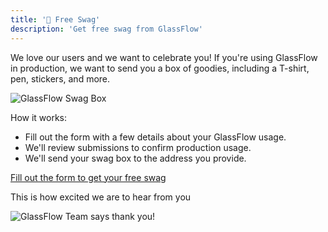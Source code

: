```yaml
---
title: '🎁 Free Swag'
description: 'Get free swag from GlassFlow'
---
```


We love our users and we want to celebrate you! If you're using GlassFlow in production, we want to send you a box of goodies, including a T-shirt, pen, stickers, and more.

<div style={{ margin: '20px 0' }}>
  <img
    src="/assets/Merch box GlassFlow.png"
    alt="GlassFlow Swag Box"
    style={{ width: '200px', height: 'auto', display: 'block' }}
  />
</div>


How it works:

- Fill out the form with a few details about your GlassFlow usage.
- We'll review submissions to confirm production usage.
- We'll send your swag box to the address you provide.

[Fill out the form to get your free swag](https://docs.google.com/forms/d/e/1FAIpQLSewk4pf7Pv0Y9Iop9aEcaAxEL5Rpl_xHgJi09nAYV-biqMdYA/viewform?usp=publish-editor)

This is how excited we are to hear from you

<div style={{ margin: '20px 0' }}>
  <img 
    src="https://media1.giphy.com/media/v1.Y2lkPTc5MGI3NjExMjY0a3loYzJnMnZpcXFtd3I1aHUyMDhhb2M4dmhrN3c1N2N0aWZmYyZlcD12MV9pbnRlcm5hbF9naWZfYnlfaWQmY3Q9Zw/pa37AAGzKXoek/giphy.gif" 
    alt="GlassFlow Team says thank you!" 
    style={{ width: '40%', height: 'auto', display: 'block' }}
  />
</div>
